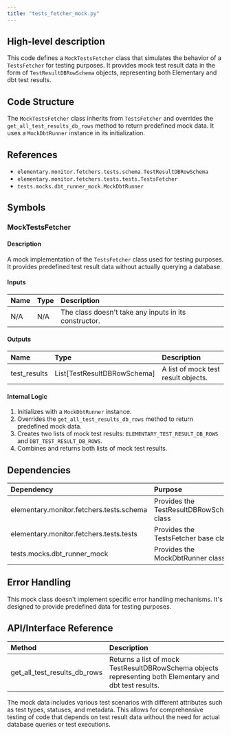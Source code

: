 ```yaml
---
title: "tests_fetcher_mock.py"
---
```


## High-level description
This code defines a `MockTestsFetcher` class that simulates the behavior of a `TestsFetcher` for testing purposes. It provides mock test result data in the form of `TestResultDBRowSchema` objects, representing both Elementary and dbt test results.

## Code Structure
The `MockTestsFetcher` class inherits from `TestsFetcher` and overrides the `get_all_test_results_db_rows` method to return predefined mock data. It uses a `MockDbtRunner` instance in its initialization.

## References
- `elementary.monitor.fetchers.tests.schema.TestResultDBRowSchema`
- `elementary.monitor.fetchers.tests.tests.TestsFetcher`
- `tests.mocks.dbt_runner_mock.MockDbtRunner`

## Symbols

### MockTestsFetcher
#### Description
A mock implementation of the `TestsFetcher` class used for testing purposes. It provides predefined test result data without actually querying a database.

#### Inputs
| Name | Type | Description |
|:-----|:-----|:------------|
| N/A | N/A | The class doesn't take any inputs in its constructor. |

#### Outputs
| Name | Type | Description |
|:-----|:-----|:------------|
| test_results | List[TestResultDBRowSchema] | A list of mock test result objects. |

#### Internal Logic
1. Initializes with a `MockDbtRunner` instance.
2. Overrides the `get_all_test_results_db_rows` method to return predefined mock data.
3. Creates two lists of mock test results: `ELEMENTARY_TEST_RESULT_DB_ROWS` and `DBT_TEST_RESULT_DB_ROWS`.
4. Combines and returns both lists of mock test results.

## Dependencies
| Dependency | Purpose |
|:-----------|:--------|
| elementary.monitor.fetchers.tests.schema | Provides the TestResultDBRowSchema class |
| elementary.monitor.fetchers.tests.tests | Provides the TestsFetcher base class |
| tests.mocks.dbt_runner_mock | Provides the MockDbtRunner class |

## Error Handling
This mock class doesn't implement specific error handling mechanisms. It's designed to provide predefined data for testing purposes.

## API/Interface Reference
| Method | Description |
|:-------|:------------|
| get_all_test_results_db_rows | Returns a list of mock TestResultDBRowSchema objects representing both Elementary and dbt test results. |

The mock data includes various test scenarios with different attributes such as test types, statuses, and metadata. This allows for comprehensive testing of code that depends on test result data without the need for actual database queries or test executions.